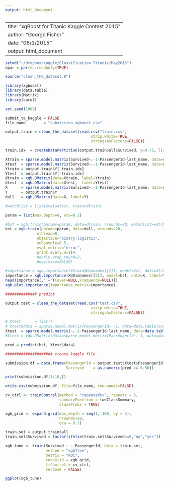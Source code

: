 ```yaml
---
output: html_document
---
```

---
title: "xgBoost for Titanic Kaggle Contest 2015"
author: "George Fisher"
date: "06/1/2015"
output: html_document
---   

```r
setwd("~/Dropbox/kaggle/Classification Titanic/May2015")
opar = par(no.readonly=TRUE)

source("clean_the_dataset.R")

library(xgboost)
library(data.table)
library(Matrix)
library(caret)

set.seed(1009)

submit_to_kaggle = FALSE
file_name        = "submission_xgboost.csv"

output.train = clean_the_dataset(read.csv("train.csv",
                                      strip.white=TRUE,
                                      stringsAsFactors=FALSE))

train.idx  = createDataPartition(output.train$all$Survived, p=0.75, list=FALSE)

Xtrain = sparse.model.matrix(Survived~.-1-PassengerId-last_name, data=data.table(output.train$all[ train.idx,]))
Xtest  = sparse.model.matrix(Survived~.-1-PassengerId-last_name, data=data.table(output.train$all[-train.idx,]))
Ytrain = output.train$Y[ train.idx]
Ytest  = output.train$Y[-train.idx]
dtrain = xgb.DMatrix(data=Xtrain, label=Ytrain)
dtest  = xgb.DMatrix(data=Xtest,  label=Ytest)
X      = sparse.model.matrix(Survived~.-1-PassengerId-last_name, data=data.table(output.train$all))
Y      = output.train$Y
dall   = xgb.DMatrix(data=X, label=Y)

#watchlist = list(eval=dtest, train=dtrain)

param = list(max.depth=6, eta=0.1)

#bst = xgb.train(params=param, data=dtrain, nrounds=20, watchlist=watchlist,
bst = xgb.train(params=param, data=dall, nrounds=20,
              nthread=8,       
              objective="binary:logistic",
              subsample=0.5,   
              eval_metric="error", 
              print.every.n=1)#,
              #early.stop.round=2,
              #maximize=FALSE)

#importance = xgb.importance(Xtrain@Dimnames[[2]], model=bst, data=Xtrain, label=Ytrain)
importance = xgb.importance(X@Dimnames[[2]], model=bst, data=X, label=Y)
head(importance[,':='(Cover=NULL,Frequence=NULL)])
xgb.plot.importance(importance_matrix=importance)

############## predict

output.test = clean_the_dataset(read.csv("test.csv",
                                      strip.white=TRUE,
                                      stringsAsFactors=FALSE))

# Xtest      = list()
# Xtest$data = sparse.model.matrix(PassengerId~.-1, data=data.table(output.test$Xtest))
Xtest  = sparse.model.matrix(~.-1-PassengerId-last_name, data=data.table(output.test$Xtest))
#Xtest = xgb.DMatrix(data=sparse.model.matrix(PassengerId~.-1, data=data.table(output.test$Xtest)))

pred = predict(bst, Xtest$data)

##################### create kaggle file

submission.df = data.frame(PassengerId = output.test$Xtest$PassengerId,
                           Survived    = as.numeric(pred >= 0.50))

print(submission.df[1:10,])

write.csv(submission.df, file=file_name, row.names=FALSE)
``` 

```r
cv_ctrl <- trainControl(method = "repeatedcv", repeats = 5,
                        summaryFunction = twoClassSummary,
                        classProbs = TRUE)

xgb_grid <- expand.grid(max_depth = seq(1, 100, by = 5),
                        nrounds=20,
                        eta = 0.1)

train.set = output.train$all
train.set$Survived = factor(ifelse(train.set$Survived==0,"no","yes"))

xgb_tune <- train(Survived ~ .-PassengerId, data = train.set,
                  method = "xgbTree",
                  metric = "ROC",
                  tuneGrid = xgb_grid,
                  trControl = cv_ctrl,
                  verbose = FALSE)

ggplot(xgb_tune)
```
